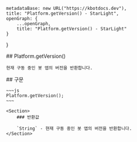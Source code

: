 
    metadataBase: new URL("https://kbotdocs.dev"),
    title: "Platform.getVersion() - StarLight",
    openGraph: {
        ...openGraph,
        title: "Platform.getVersion() - StarLight"
    }
}

<Section>
    ## Platform.getVersion()

    현재 구동 중인 봇 앱의 버전을 반환합니다.
</Section>
<Section>
    ## 구문

    ~~~js
    Platform.getVersion();
    ~~~

    <Section>
        ### 반환값

        `String` - 현재 구동 중인 봇 앱의 버전을 반환합니다.
    </Section>
</Section>